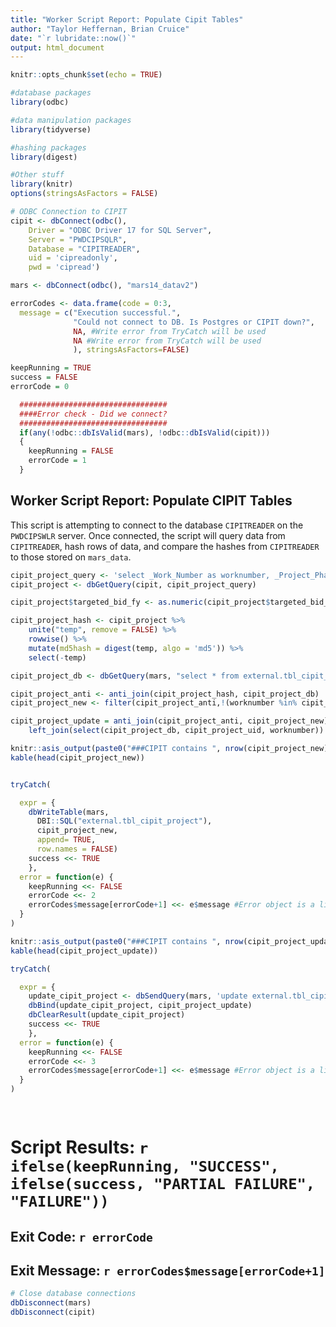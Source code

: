 ```yaml
---
title: "Worker Script Report: Populate Cipit Tables"
author: "Taylor Heffernan, Brian Cruice"
date: "`r lubridate::now()`"
output: html_document
---
```


```r
knitr::opts_chunk$set(echo = TRUE)

#database packages
library(odbc)

#data manipulation packages
library(tidyverse)

#hashing packages
library(digest)

#Other stuff
library(knitr)
options(stringsAsFactors = FALSE)

# ODBC Connection to CIPIT
cipit <- dbConnect(odbc(),
    Driver = "ODBC Driver 17 for SQL Server", 
    Server = "PWDCIPSQLR", 
    Database = "CIPITREADER", 
    uid = 'cipreadonly', 
    pwd = 'cipread')

mars <- dbConnect(odbc(), "mars14_datav2")

errorCodes <- data.frame(code = 0:3,
  message = c("Execution successful.",
              "Could not connect to DB. Is Postgres or CIPIT down?",
              NA, #Write error from TryCatch will be used
              NA #Write error from TryCatch will be used
              ), stringsAsFactors=FALSE)

keepRunning = TRUE
success = FALSE
errorCode = 0

  #################################
  ####Error check - Did we connect?
  #################################
  if(any(!odbc::dbIsValid(mars), !odbc::dbIsValid(cipit)))
  {
    keepRunning = FALSE
    errorCode = 1
  }
```

## Worker Script Report: Populate CIPIT Tables

This script is attempting to connect to the database `CIPITREADER` on the `PWDCIPSWLR` server. Once connected, the script will query data from `CIPITREADER`, hash rows of data, and compare the hashes from `CIPITREADER` to those stored on `mars_data`.

```r
cipit_project_query <- 'select _Work_Number as worknumber, _Project_Phase as project_phase, _Project_Phase_Status as project_phase_status, _Project_Title as project_title, _Targeted_Bid_FY as targeted_bid_fy, PC_NTP_Date as pc_ntp_date, CONST_Construction_Start_Date as construction_start_date, DESIGN_Design_Engineer as design_engineer, CONST_Division_Engineer as division_engineer, CONST_Contractor as contractor, ProjectAutoID as projectautoid, CONST_Substantially_Complete_Date as construction_complete_date, CONST_Contract_Close_Date as contract_closed_date from Project'
cipit_project <- dbGetQuery(cipit, cipit_project_query)

cipit_project$targeted_bid_fy <- as.numeric(cipit_project$targeted_bid_fy)

cipit_project_hash <- cipit_project %>%
    unite("temp", remove = FALSE) %>%
    rowwise() %>%
    mutate(md5hash = digest(temp, algo = 'md5')) %>%
    select(-temp)

cipit_project_db <- dbGetQuery(mars, "select * from external.tbl_cipit_project")

cipit_project_anti <- anti_join(cipit_project_hash, cipit_project_db)
cipit_project_new <- filter(cipit_project_anti,!(worknumber %in% cipit_project_db$worknumber))

cipit_project_update = anti_join(cipit_project_anti, cipit_project_new) %>%
    left_join(select(cipit_project_db, cipit_project_uid, worknumber))
```

```r
knitr::asis_output(paste0("###CIPIT contains ", nrow(cipit_project_new), " new projects."))
kable(head(cipit_project_new))


tryCatch(

  expr = {
    dbWriteTable(mars, 
      DBI::SQL("external.tbl_cipit_project"), 
      cipit_project_new, 
      append= TRUE, 
      row.names = FALSE)
    success <<- TRUE
    },
  error = function(e) {
    keepRunning <<- FALSE
    errorCode <<- 2
    errorCodes$message[errorCode+1] <<- e$message #Error object is a list
  }
)

```

```r
knitr::asis_output(paste0("###CIPIT contains ", nrow(cipit_project_update), " updated projects."))
kable(head(cipit_project_update))

tryCatch(

  expr = {
    update_cipit_project <- dbSendQuery(mars, 'update external.tbl_cipit_project set worknumber=?, project_phase=?, project_phase_status=?, project_title=?, targeted_bid_fy=?, pc_ntp_date=?, construction_start_date=?, design_engineer=?, division_engineer=?, contractor=?, projectautoid=?, construction_complete_date=?, contract_closed_date=?, md5hash=? where cipit_project_uid=?')
    dbBind(update_cipit_project, cipit_project_update)
    dbClearResult(update_cipit_project)
    success <<- TRUE
    },
  error = function(e) {
    keepRunning <<- FALSE
    errorCode <<- 3
    errorCodes$message[errorCode+1] <<- e$message #Error object is a list
  }
)

    

```

# Script Results: `r ifelse(keepRunning, "SUCCESS", ifelse(success, "PARTIAL FAILURE", "FAILURE"))`
## Exit Code: `r errorCode`
## Exit Message: `r errorCodes$message[errorCode+1]`

```r
# Close database connections
dbDisconnect(mars)
dbDisconnect(cipit)

```

